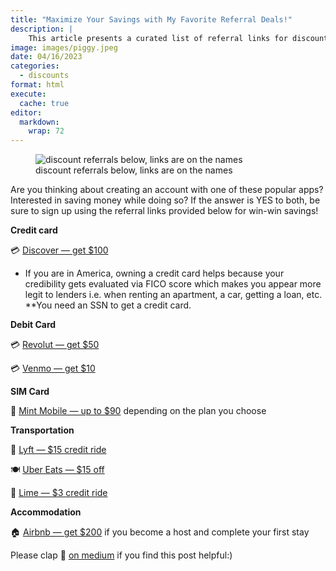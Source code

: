 ```yaml
---
title: "Maximize Your Savings with My Favorite Referral Deals!"
description: |
    This article presents a curated list of referral links for discounts.
image: images/piggy.jpeg
date: 04/16/2023
categories: 
  - discounts
format: html
execute: 
  cache: true
editor: 
  markdown: 
    wrap: 72
---
```


![discount referrals below, links are on the names](images/piggy.jpeg)


Are you thinking about creating an account with one of these popular apps? Interested in saving money while doing so? If the answer is YES to both, be sure to sign up using the referral links provided below for win-win savings!


**Credit card**

💳 [Discover — get $100](https://refer.discover.com/s/LOIZOS0)

* If you are in America, owning a credit card helps because your credibility gets evaluated via FICO score which makes you appear more legit to lenders i.e. when renting an apartment, a car, getting a loan, etc. **You need an SSN to get a credit card. 


**Debit Card**

💳 [Revolut — get $50](https://revolut.com/referral/loizosq28!APR1-23-AR)

💳 [Venmo — get $10](https://get.venmo.com/E9TxPyHu3yb)


**SIM Card**

📶 [Mint Mobile — up to $90](http://fbuy.me/tlhPc) depending on the plan you choose


**Transportation**

🚗 [Lyft — $15 credit ride](https://www.lyft.com/i/LOIZOS79522?utm_medium=p2pi_iacc)

🍽 [Uber Eats — $15 off](http://ubr.to/EatsGiveGet)

🛴 [Lime — $3 credit ride](https://lime.bike/referral_signin/RDYPQNW)


**Accommodation**

🏠 [Airbnb — get $200](https://www.airbnb.com/r/loizosk15?s=6&t=061n1v) if you become a host and complete your first stay


Please clap 👏 [on
medium](https://medium.com/@loizoskon/maximize-your-savings-with-my-favorite-referral-deals-27aa0ee319d3)
if you find this post helpful:)
